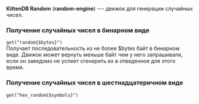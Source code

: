 '''KittenDB Random''' ('''random-engine''') --- движок для генерации случайных чисел. 

===Получение случайных чисел в бинарном виде===
<code>get("random{$bytes}")</code>
<br>
Получает последовательность из не более $bytes байт в бинарном виде. Движок может вернуть меньше байт чем у него запрашивали, если он заведомо не успеет сгенерить их в отведенное для этого время.

===Получение случайных чисел в шестнадцатеричном виде===
<code>get("hex_random{$symbols}")</code>
